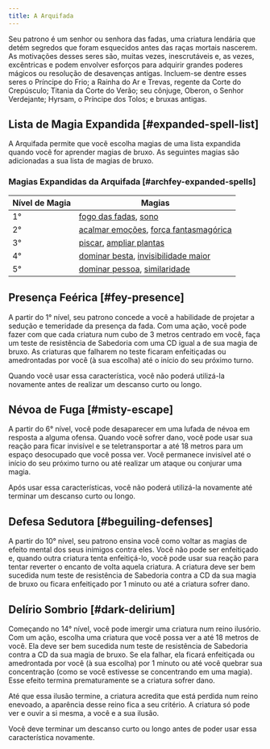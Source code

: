 ```yaml
---
title: A Arquifada
---
```


Seu patrono é um senhor ou senhora das fadas, uma criatura lendária que detém segredos que foram esquecidos antes das raças mortais nascerem. As motivações desses seres são, muitas vezes, inescrutáveis e, as vezes, excêntricas e podem envolver esforços para adquirir grandes poderes mágicos ou resolução de desavenças antigas. Incluem-se dentre esses seres o Príncipe do Frio; a Rainha do Ar e Trevas, regente da Corte do Crepúsculo; Titania da Corte do Verão; seu cônjuge, Oberon, o Senhor Verdejante; Hyrsam, o Príncipe dos Tolos; e bruxas antigas.

## Lista de Magia Expandida [#expanded-spell-list]

A Arquifada permite que você escolha magias de uma lista expandida quando você for aprender magias de bruxo. As seguintes magias são adicionadas a sua lista de magias de bruxo.

### Magias Expandidas da Arquifada [#archfey-expanded-spells]

| Nível de Magia | Magias                                                                                                                                       |
| -------------- | -------------------------------------------------------------------------------------------------------------------------------------------- |
| 1°             | [fogo das fadas](_/kompendium/dnd5/spells?name=fogo+das+fadas), [sono](_/kompendium/dnd5/spells?name=sono)                                   |
| 2°             | [acalmar emoções](_/kompendium/dnd5/spells?name=acalmar+emoções), [força fantasmagórica](_/kompendium/dnd5/spells?name=força+fantasmagórica) |
| 3°             | [piscar](_/kompendium/dnd5/spells?name=piscar), [ampliar plantas](_/kompendium/dnd5/spells?name=ampliar+plantas)                             |
| 4°             | [dominar besta](_/kompendium/dnd5/spells?name=dominar+besta), [invisibilidade maior](_/kompendium/dnd5/spells?name=invisibilidade+maior)     |
| 5°             | [dominar pessoa](_/kompendium/dnd5/spells?name=dominar+pessoa), [similaridade](_/kompendium/dnd5/spells?name=similaridade)                   |

## Presença Feérica [#fey-presence]

A partir do 1° nível, seu patrono concede a você a habilidade de projetar a sedução e temeridade da presença da fada. Com uma ação, você pode fazer com que cada criatura num cubo de 3 metros centrado em você, faça um teste de resistência de Sabedoria com uma CD igual a de sua magia de bruxo. As criaturas que falharem no teste ficaram enfeitiçadas ou amedrontadas por você (à sua escolha) até o início do seu próximo turno.

Quando você usar essa característica, você não poderá utilizá-la novamente antes de realizar um descanso curto ou longo.

## Névoa de Fuga [#misty-escape]

A partir do 6° nível, você pode desaparecer em uma lufada de névoa em resposta a alguma ofensa. Quando você sofrer dano, você pode usar sua reação para ficar invisível e se teletransportar a até 18 metros para um espaço desocupado que você possa ver. Você permanece invisível até o início do seu próximo turno ou até realizar um ataque ou conjurar uma magia.

Após usar essa características, você não poderá utilizá-la novamente até terminar um descanso curto ou longo.

## Defesa Sedutora [#beguiling-defenses]

A partir do 10° nível, seu patrono ensina você como voltar as magias de efeito mental dos seus inimigos contra eles. Você não pode ser enfeitiçado e, quando outra criatura tenta enfeitiçá-lo, você pode usar sua reação para tentar reverter o encanto de volta aquela criatura. A criatura deve ser bem sucedida num teste de resistência de Sabedoria contra a CD da sua magia de bruxo ou ficara enfeitiçado por 1 minuto ou até a criatura sofrer dano.

## Delírio Sombrio [#dark-delirium]

Começando no 14° nível, você pode imergir uma criatura num reino ilusório. Com um ação, escolha uma criatura que você possa ver a até 18 metros de você. Ela deve ser bem sucedida num teste de resistência de Sabedoria contra a CD da sua magia de bruxo. Se ela falhar, ela ficará enfeitiçada ou amedrontada por você (à sua escolha) por 1 minuto ou até você quebrar sua concentração (como se você estivesse se concentrando em uma magia). Esse efeito termina prematuramente se a criatura sofrer dano.

Até que essa ilusão termine, a criatura acredita que está perdida num reino enevoado, a aparência desse reino fica a seu critério. A criatura só pode ver e ouvir a si mesma, a você e a sua ilusão.

Você deve terminar um descanso curto ou longo antes de poder usar essa característica novamente.

